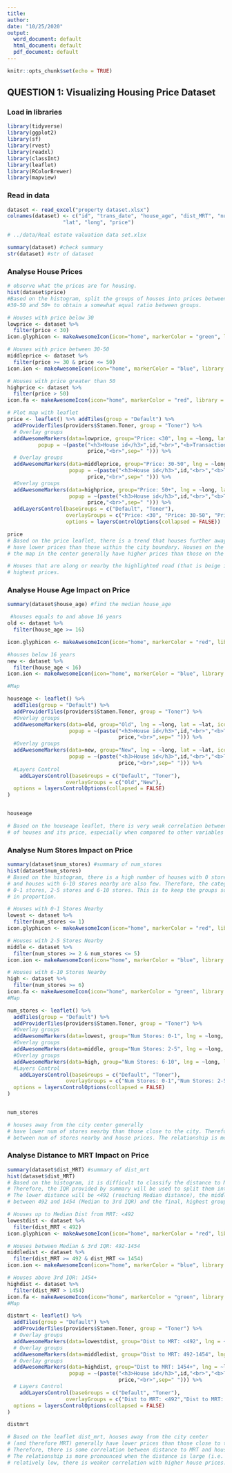 ---
title:
author:
date: "10/25/2020"
output:
  word_document: default
  html_document: default
  pdf_document: default
---

```{r setup, include = FALSE}
knitr::opts_chunk$set(echo = TRUE)
```

## QUESTION 1: Visualizing Housing Price Dataset

### Load in libraries

```{r setup, include=FALSE}
library(tidyverse)
library(ggplot2)
library(sf)
library(rvest)
library(readxl)
library(classInt)
library(leaflet)
library(RColorBrewer)
library(mapview)
```

### Read in data

```{r Read in Data}
dataset <- read_excel("property dataset.xlsx")
colnames(dataset) <- c("id", "trans_date", "house_age", "dist_MRT", "num_stores", 
                  "lat", "long", "price")

# ../data/Real estate valuation data set.xlsx

summary(dataset) #check summary 
str(dataset) #str of dataset
```

### Analyse House Prices

```{r General Housing Leaflet}
# observe what the prices are for housing.
hist(dataset$price)
#Based on the histogram, split the groups of houses into prices between <30, 
#30-50 and 50+ to obtain a somewhat equal ratio between groups.

# Houses with price below 30
lowprice <- dataset %>%
  filter(price < 30)
icon.glyphicon <- makeAwesomeIcon(icon="home", markerColor = "green", library = "glyphicon") 

# Houses with price between 30-50
middleprice <- dataset %>%
  filter(price >= 30 & price <= 50) 
icon.ion <- makeAwesomeIcon(icon="home", markerColor = "blue", library = "ion") 

# Houses with price greater than 50
highprice <- dataset %>%
  filter(price > 50)
icon.fa <- makeAwesomeIcon(icon="home", markerColor = "red", library = "fa")

# Plot map with leaflet
price <- leaflet() %>% addTiles(group = "Default") %>%
  addProviderTiles(providers$Stamen.Toner, group = "Toner") %>%
  # Overlay groups
  addAwesomeMarkers(data=lowprice, group="Price: <30", lng = ~long, lat = ~lat, icon = icon.glyphicon, 
          popup = ~(paste("<h3>House id</h3>",id,"<br>","<b>Transaction    Date:</b>",trans_date,"<br>","<b>Age:</b>",house_age,"<br>","<b>Distance from MRT:</b>",dist_MRT,"<br>","<b>No. of stores:</b>",num_stores,"<br>","<b>Price:</b>",
                          price,"<br>",sep=" "))) %>%
  # Overlay groups
  addAwesomeMarkers(data=middleprice, group="Price: 30-50", lng = ~long, lat = ~lat, icon = icon.ion, 
                    popup = ~(paste("<h3>House id</h3>",id,"<br>","<b>Transaction Date:</b>",trans_date,"<br>","<b>Age:</b>",house_age,"<br>","<b>Distance from MRT:</b>",dist_MRT,"<br>","<b>No. of stores:</b>",num_stores,"<br>","<b>Price:</b>",
                          price,"<br>",sep=" "))) %>%
  #Overlay groups
  addAwesomeMarkers(data=highprice, group="Price: 50+", lng = ~long, lat = ~lat, icon = icon.fa, 
                    popup = ~(paste("<h3>House id</h3>",id,"<br>","<b>Transaction Date:</b>",trans_date,"<br>","<b>Age:</b>",house_age,"<br>","<b>Distance from MRT:</b>",dist_MRT,"<br>","<b>No. of stores:</b>",num_stores,"<br>","<b>Price:</b>",
                          price,"<br>",sep=" "))) %>%
  addLayersControl(baseGroups = c("Default", "Toner"), 
                   overlayGroups = c("Price: <30", "Price: 30-50", "Price: 50+"),
                   options = layersControlOptions(collapsed = FALSE))

price
# Based on the price leaflet, there is a trend that houses further away from the city cluster 
# have lower prices than those within the city boundary. Houses on the right side of the river dividing 
# the map in the center generally have higher prices than those on the left side. 

# Houses that are along or nearby the highlighted road (that is beige in colour) seem to have the 
# highest prices.
```


### Analyse House Age Impact on Price
```{r House Age Variable}
summary(dataset$house_age) #find the median house_age

 #houses equals to and above 16 years
old <- dataset %>%
  filter(house_age >= 16)

icon.glyphicon <- makeAwesomeIcon(icon="home", markerColor = "red", library = "glyphicon") 

#houses below 16 years
new <- dataset %>%
  filter(house_age < 16) 
icon.ion <- makeAwesomeIcon(icon="home", markerColor = "blue", library = "ion") 

#Map 

houseage <- leaflet() %>%
  addTiles(group = "Default") %>%
  addProviderTiles(providers$Stamen.Toner, group = "Toner") %>%
  #Overlay groups
  addAwesomeMarkers(data=old, group="Old", lng = ~long, lat = ~lat, icon = icon.glyphicon, 
                    popup = ~(paste("<h3>House id</h3>",id,"<br>","<b>Transaction Date:</b>",trans_date,"<br>","<b>Age:</b>",house_age,"<br>","<b>Distance from MRT:</b>",dist_MRT,"<br>","<b>No. of stores:</b>",num_stores,"<br>","<b>Price:</b>",
                                    price,"<br>",sep=" "))) %>%
  #Overlay groups
  addAwesomeMarkers(data=new, group="New", lng = ~long, lat = ~lat, icon = icon.ion, 
                    popup = ~(paste("<h3>House id</h3>",id,"<br>","<b>Transaction Date:</b>",trans_date,"<br>","<b>Age:</b>",house_age,"<br>","<b>Distance from MRT:</b>",dist_MRT,"<br>","<b>No. of stores:</b>",num_stores,"<br>","<b>Price:</b>",
                                    price,"<br>",sep=" "))) %>%
  #Layers Control 
    addLayersControl(baseGroups = c("Default", "Toner"), 
                   overlayGroups = c("Old","New"),
  options = layersControlOptions(collapsed = FALSE)
)


houseage

# Based on the houseage leaflet, there is very weak correlation between the age 
# of houses and its price, especially when compared to other variables provided in the housing dataset.
```

### Analyse Num Stores Impact on Price
```{r Num Stores Variable}
summary(dataset$num_stores) #summary of num_stores
hist(dataset$num_stores)
# Based on the histogram, there is a high number of houses with 0 stores nearby, 
# and houses with 6-10 stores nearby are also few. Therefore, the categories will be split into 
# 0-1 stores, 2-5 stores and 6-10 stores. This is to keep the groups somewhat equal 
# in proportion.

# Houses with 0-1 Stores Nearby
lowest <- dataset %>%
  filter(num_stores <= 1)
icon.glyphicon <- makeAwesomeIcon(icon="home", markerColor = "red", library = "glyphicon") 

# Houses with 2-5 Stores Nearby
middle <- dataset %>%
  filter(num_stores >= 2 & num_stores <= 5) 
icon.ion <- makeAwesomeIcon(icon="home", markerColor = "blue", library = "ion") 

# Houses with 6-10 Stores Nearby
high <- dataset %>%
  filter(num_stores >= 6)
icon.fa <- makeAwesomeIcon(icon="home", markerColor = "green", library = "fa")
#Map 

num_stores <- leaflet() %>%
  addTiles(group = "Default") %>%
  addProviderTiles(providers$Stamen.Toner, group = "Toner") %>%
  #Overlay groups
  addAwesomeMarkers(data=lowest, group="Num Stores: 0-1", lng = ~long, lat = ~lat, icon = icon.glyphicon, popup = ~(paste("<h3>House id</h3>",id,"<br>","<b>Transaction Date:</b>",trans_date,"<br>","<b>Age:</b>",house_age,"<br>","<b>Distance from MRT:</b>",dist_MRT,"<br>","<b>No. of stores:</b>",num_stores,"<br>","<b>Price:</b>",price,"<br>",sep=" "))) %>%
  #Overlay groups
  addAwesomeMarkers(data=middle, group="Num Stores: 2-5", lng = ~long, lat = ~lat, icon = icon.ion, popup = ~(paste("<h3>House id</h3>",id,"<br>","<b>Transaction Date:</b>",trans_date,"<br>","<b>Age:</b>",house_age,"<br>","<b>Distance from MRT:</b>",dist_MRT,"<br>","<b>No. of stores:</b>",num_stores,"<br>","<b>Price:</b>",price,"<br>",sep=" "))) %>%
  #Overlay groups
  addAwesomeMarkers(data=high, group="Num Stores: 6-10", lng = ~long, lat = ~lat, icon = icon.fa, popup = ~(paste("<h3>House id</h3>",id,"<br>","<b>Transaction Date:</b>",trans_date,"<br>","<b>Age:</b>",house_age,"<br>","<b>Distance from MRT:</b>",dist_MRT,"<br>","<b>No. of stores:</b>",num_stores,"<br>","<b>Price:</b>",price,"<br>",sep=" "))) %>%
  #Layers Control 
    addLayersControl(baseGroups = c("Default", "Toner"), 
                   overlayGroups = c("Num Stores: 0-1","Num Stores: 2-5", "Num Stores: 6-10"),
  options = layersControlOptions(collapsed = FALSE)
)


num_stores

# houses away from the city center generally 
# have lower num of stores nearby than those close to the city. Therefore, there is some correlation 
# between num of stores nearby and house prices. The relationship is more pronounced when the num of stores nearby is low (hence lower prices and further from city centre). When the num of stores nearby is relatively high, there is very weak correlation with higher house prices.
```


### Analyse Distance to MRT Impact on Price
```{r Dist MRT Variable}
summary(dataset$dist_MRT) #summary of dist_mrt
hist(dataset$dist_MRT)
# Based on the histogram, it is difficult to classify the distance to MRT into 3 distinct groups. 
# Therefore, the IQR provided by summary will be used to split them into groups. 
# The lower distance will be <492 (reaching Median distance), the middle group will be 
# between 492 and 1454 (Median to 3rd IQR) and the final, highest group will be above the 3rd IQR at 1454.

# Houses up to Median Dist from MRT: <492
lowestdist <- dataset %>%
  filter(dist_MRT < 492)
icon.glyphicon <- makeAwesomeIcon(icon="home", markerColor = "red", library = "glyphicon") 

# Houses between Median & 3rd IQR: 492-1454
middledist <- dataset %>%
  filter(dist_MRT >= 492 & dist_MRT <= 1454) 
icon.ion <- makeAwesomeIcon(icon="home", markerColor = "blue", library = "ion") 

# Houses above 3rd IQR: 1454+
highdist <- dataset %>%
  filter(dist_MRT > 1454)
icon.fa <- makeAwesomeIcon(icon="home", markerColor = "green", library = "fa")
#Map 

distmrt <- leaflet() %>%
  addTiles(group = "Default") %>%
  addProviderTiles(providers$Stamen.Toner, group = "Toner") %>%
  # Overlay groups
  addAwesomeMarkers(data=lowestdist, group="Dist to MRT: <492", lng = ~long, lat = ~lat, icon = icon.glyphicon, popup = ~(paste("<h3>House id</h3>",id,"<br>","<b>Transaction Date:</b>",trans_date,"<br>","<b>Age:</b>",house_age,"<br>","<b>Distance from MRT:</b>",dist_MRT,"<br>","<b>No. of stores:</b>",num_stores,"<br>","<b>Price:</b>",price,"<br>",sep=" "))) %>%
  # Overlay groups
  addAwesomeMarkers(data=middledist, group="Dist to MRT: 492-1454", lng = ~long, lat = ~lat, icon = icon.ion, popup = ~(paste("<h3>House id</h3>",id,"<br>","<b>Transaction Date:</b>",trans_date,"<br>","<b>Age:</b>",house_age,"<br>","<b>Distance from MRT:</b>",dist_MRT,"<br>","<b>No. of stores:</b>",num_stores,"<br>","<b>Price:</b>",                                                              price,"<br>",sep=" "))) %>%
  # Overlay groups
  addAwesomeMarkers(data=highdist, group="Dist to MRT: 1454+", lng = ~long, lat = ~lat, icon = icon.fa, 
                    popup = ~(paste("<h3>House id</h3>",id,"<br>","<b>Transaction Date:</b>",trans_date,"<br>","<b>Age:</b>",house_age,"<br>","<b>Distance from MRT:</b>",dist_MRT,"<br>","<b>No. of stores:</b>",num_stores,"<br>","<b>Price:</b>",
                                    price,"<br>",sep=" "))) %>%
  # Layers Control 
    addLayersControl(baseGroups = c("Default", "Toner"), 
                   overlayGroups = c("Dist to MRT: <492","Dist to MRT: 492-1454", "Dist to MRT: 1454+"),
  options = layersControlOptions(collapsed = FALSE)
)

distmrt

# Based on the leaflet dist_mrt, houses away from the city center 
# (and therefore MRT) generally have lower prices than those close to the city. 
# Therefore, there is some correlation between distance to MRT and house prices. 
# The relationship is more pronounced when the distance is large (i.e. hence lower prices). When the distance to MRT is 
# relatively low, there is weaker correlation with higher house prices.
```
